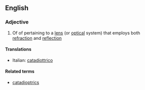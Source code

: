 ==English==

===Adjective===
{{en-adj|-}}

#{{optics}} Of of pertaining to a [[lens]] (or [[optical]] system) that employs both [[refraction]] and [[reflection]]

====Translations====
{{top}}
*Italian: [[catadiottrico]]
{{mid}}

{{bottom}}

====Related terms====
*[[catadioptrics]]